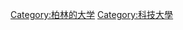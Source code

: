 {{catmore|柏林工业大学}}
{{Commonscat|Technische Universität Berlin}}

[[Category:柏林的大学|Category:柏林的大学]]
[[Category:科技大學|Category:科技大學]]
